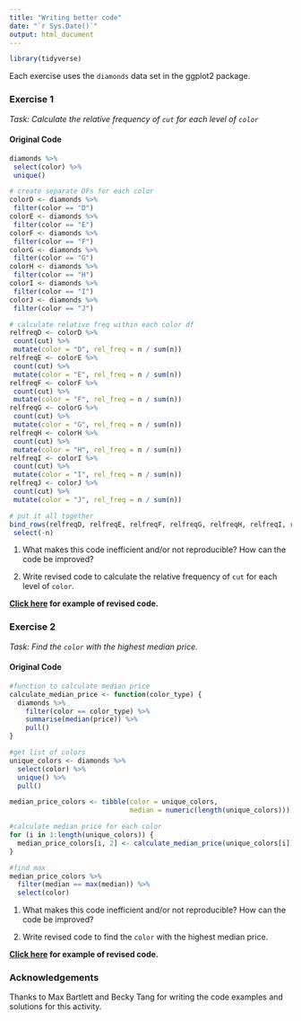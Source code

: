 ```yaml
---
title: "Writing better code"
date: "`r Sys.Date()`"
output: html_document
---
```



```r
library(tidyverse)
```
Each exercise uses the `diamonds` data set in the ggplot2 package. 

### Exercise 1

*Task: Calculate the relative frequency of `cut` for each level of `color`*

#### Original Code

```r
diamonds %>%
 select(color) %>%
 unique()

# create separate DFs for each color
colorD <- diamonds %>%
 filter(color == "D")
colorE <- diamonds %>%
 filter(color == "E")
colorF <- diamonds %>%
 filter(color == "F")
colorG <- diamonds %>%
 filter(color == "G")
colorH <- diamonds %>%
 filter(color == "H")
colorI <- diamonds %>%
 filter(color == "I")
colorJ <- diamonds %>%
 filter(color == "J")

# calculate relative freq within each color df
relfreqD <- colorD %>%
 count(cut) %>%
 mutate(color = "D", rel_freq = n / sum(n))
relfreqE <- colorE %>%
 count(cut) %>%
 mutate(color = "E", rel_freq = n / sum(n))
relfreqF <- colorF %>%
 count(cut) %>%
 mutate(color = "F", rel_freq = n / sum(n))
relfreqG <- colorG %>%
 count(cut) %>%
 mutate(color = "G", rel_freq = n / sum(n))
relfreqH <- colorH %>%
 count(cut) %>%
 mutate(color = "H", rel_freq = n / sum(n))
relfreqI <- colorI %>%
 count(cut) %>%
 mutate(color = "I", rel_freq = n / sum(n))
relfreqJ <- colorJ %>%
 count(cut) %>%
 mutate(color = "J", rel_freq = n / sum(n))

# put it all together
bind_rows(relfreqD, relfreqE, relfreqF, relfreqG, relfreqH, relfreqI, relfreqJ) %>%
 select(-n)
```

1. What makes this code inefficient and/or not reproducible? How can the code be improved?

2. Write revised code to calculate the relative frequency of `cut` for each level of `color`. 

**[Click here](write-better-code-solutions.html) for example of revised code.**


### Exercise 2

*Task: Find the `color` with the highest median price.*

#### Original Code

```r

#function to calculate median price
calculate_median_price <- function(color_type) {
  diamonds %>%
    filter(color == color_type) %>%
    summarise(median(price)) %>%
    pull()
}

#get list of colors
unique_colors <- diamonds %>%
  select(color) %>%
  unique() %>%
  pull()

median_price_colors <- tibble(color = unique_colors, 
                              median = numeric(length(unique_colors)))

#calculate median price for each color
for (i in 1:length(unique_colors)) {
  median_price_colors[i, 2] <- calculate_median_price(unique_colors[i])
}

#find max
median_price_colors %>%
  filter(median == max(median)) %>%
  select(color)
```

1. What makes this code inefficient and/or not reproducible? How can the code be improved?

2. Write revised code to find the `color` with the highest median price.

**[Click here](write-better-code-solutions.html) for example of revised code.**


### Acknowledgements

Thanks to Max Bartlett and Becky Tang for writing the code examples and solutions for this activity.
